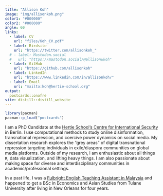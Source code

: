 ```yaml
---
title: "Allison Koh"
image: "img/allisonkoh.png"
color1: "#000000"
color2: "#000000"
angle: 60
links:
  - label: CV
    url: "files/Koh_CV.pdf"
  - label: Birdsite
    url: "https://twitter.com/allisonkoh_"
  # - label: Mastodon.social
  #   url: "https://mastodon.social/@allisonwkoh"
  - label: GitHub
    url: "https://github.com/allisonkoh"
  - label: LinkedIn
    url: "https://www.linkedin.com/in/allisonkoh/"
  - label: Email
    url: "mailto:koh@hertie-school.org"
output:
  postcards::onofre
site: distill::distill_website
---
```


```r
library(pacman)
pacman::p_load("postcards")
```


<!-- ## Hello! -->

I am a PhD Candidate at the [Hertie School's Centre for International Security ](https://www.hertie-school.org/en/international-security) in Berlin. I use computational methods to study online disinformation, transnational repression, and coercive power dynamics on social media. My dissertation research explores the "grey areas" of digital transnational repression targeting individuals in exile/diaspora communities on global media platforms. Outside of my research, I am enthusiastic about all things `R`, data visualization, and lifting heavy things. I am also passionate about making space for diverse and interdisciplinary communities in academic/professional settings.   

In a past life, I was a [Fulbright English Teaching Assistant in Malaysia](https://www.macee.org.my/fulbright-eta-malaysia/) and happened to get a BSc in Economics and Asian Studies from Tulane University after living in New Orleans for four years. 

<!-- My experiences with internet/life under authoritarianism that inform my research stem from three years of studying Mandarin Chinese, and a year of living in Shanghai and Beijing. -->

